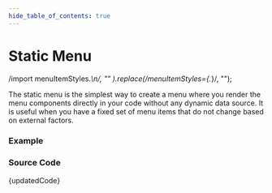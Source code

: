 ```yaml
---
hide_table_of_contents: true
---
```



# Static Menu

  /import menuItemStyles.*\n/,
  ""
).replace(/menuItemStyles={.*}/, "");

The static menu is the simplest way to create a menu where you render the menu components directly in your code without any dynamic data source. It is useful when you have a fixed set of menu items that do not change based on external factors.

### Example

<BrowserWindow url="/horizontal-menu/menu-render/static-menu">
  <Provider>
    <StaticMenu />
  </Provider>
</BrowserWindow>

### Source Code

<TsToJsCodeSnippet>{updatedCode}</TsToJsCodeSnippet>
